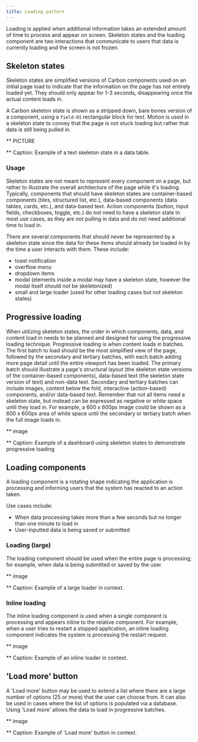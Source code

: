 ```yaml
---
title: Loading pattern
---
```


<PageDescription>
  Loading is applied when additional information takes an extended amount of
  time to process and appear on screen. Skeleton states and the loading
  component are two interactions that communicate to users that data is
  currently loading and the screen is not frozen.
</PageDescription>

## Skeleton states

Skeleton states are simplified versions of Carbon components used on an initial page load to indicate that the information on the page has not entirely loaded yet. They should only appear for 1-3 seconds, disappearing once the actual content loads in.

A Carbon skeleton state is shown as a stripped down, bare bones version of a component, using a `field-01` rectangular block for text. Motion is used in a skeleton state to convey that the page is not stuck loading but rather that data is still being pulled in.

\*\* PICTURE

\*\* Caption: Example of a text skeleton state in a data table.

### Usage

Skeleton states are not meant to represent every component on a page, but rather to illustrate the overall architecture of the page while it's loading. Typically, components that should have skeleton states are container-based components (tiles, structured list, etc.), data-based components (data tables, cards, etc.), and data-based text. Action components (button, input fields, checkboxes, toggle, etc.) do not need to have a skeleton state in most use cases, as they are not pulling in data and do not need additional time to load in.

There are several components that should never be represented by a skeleton state since the data for these items should already be loaded in by the time a user interacts with them. These include:

- toast notification
- overflow menu
- dropdown items
- modal (elements inside a modal may have a skeleton state, however the modal itself should not be skeletonized)
- small and large loader (used for other loading cases but not skeleton states)

## Progressive loading

When utilizing skeleton states, the order in which components, data, and content load in needs to be planned and designed for using the progressive loading technique. Progressive loading is when content loads in batches. The first batch to load should be the most simplified view of the page, followed by the secondary and tertiary batches, with each batch adding more page detail until the entire viewport has been loaded. The primary batch should illustrate a page's structural layout (the skeleton state versions of the container-based components), data-based text (the skeleton state version of text) and non-data text. Secondary and tertiary batches can include images, content below the fold, interactive (action-based) components, and/or data-based text. Remember that not all items need a skeleton state, but instead can be expressed as negative or white space until they load in. For example, a 600 x 600px image could be shown as a 600 x 600px area of white space until the secondary or tertiary batch when the full image loads in.

\*\* image

\*\* Caption: Example of a dashboard using skeleton states to demonstrate progressive loading

## Loading components

A loading component is a rotating shape indicating the application is processing and informing users that the system has reacted to an action taken.

Use cases include:

- When data processing takes more than a few seconds but no longer than one minute to load in
- User-inputted data is being saved or submitted

### Loading (large)

The loading component should be used when the entire page is processing; for example, when data is being submitted or saved by the user.

\*\* image

\*\* Caption: Example of a large loader in context.

### Inline loading

The inline loading component is used when a single component is processing and appears inline to the relative component. For example, when a user tries to restart a stopped application, an inline loading component indicates the system is processing the restart request.

\*\* image

\*\* Caption: Example of an inline loader in context.

## 'Load more' button

A 'Load more' button may be used to extend a list where there are a large number of options (25 or more) that the user can choose from. It can also be used in cases where the list of options is populated via a database. Using 'Load more' allows the data to load in progressive batches.

\*\* image

\*\* Caption: Example of 'Load more' button in context.
